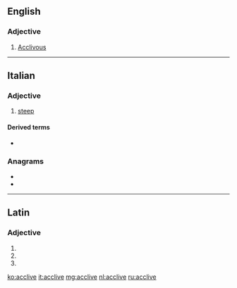 ==English==

===Adjective===
{{en-adj}}

# {{label|en|obsolete}} [[acclivous|Acclivous]]

----

==Italian==

===Adjective===
{{it-adj|accliv|e|i}}

# [[steep]]

====Derived terms====
* {{l|it|acclività}}

===Anagrams===
* {{l|it|leccavi}}
* {{l|it|velacci}}

----

==Latin==

===Adjective===
{{la-adj-form|acclīve}}

# {{inflection of|acclīvis||nom|n|s|lang=la}}
# {{inflection of|acclīvis||acc|n|s|lang=la}}
# {{inflection of|acclīvis||voc|n|s|lang=la}}

[[ko:acclive]]
[[it:acclive]]
[[mg:acclive]]
[[nl:acclive]]
[[ru:acclive]]